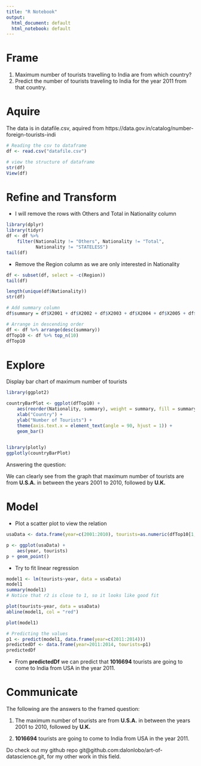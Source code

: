 ---
title: "R Notebook"
output:
  html_document: default
  html_notebook: default
---

# Frame

1. Maximum number of tourists travelling to India are from which country?
2. Predict the number of tourists traveling to India for the year 2011 from 
   that country.
   
   
# Aquire

The data is in datafile.csv, aquired from https://data.gov.in/catalog/number-foreign-tourists-indi

```{r}
# Reading the csv to dataframe
df <- read.csv("datafile.csv")

# view the structure of dataframe
str(df)
View(df)

```

# Refine and Transform

- I will remove the rows with Others and Total in Nationality column
```{r}
library(dplyr)
library(tidyr)
df <- df %>%
    filter(Nationality != "Others", Nationality != "Total",
           Nationality != "STATELESS")
tail(df)
```

- Remove the Region column as we are only interested in Nationality

```{r}
df <- subset(df, select = -c(Region))
tail(df)

length(unique(df$Nationality))
str(df)

# Add summary column
df$summary = df$X2001 + df$X2002 + df$X2003 + df$X2004 + df$X2005 + df$X2006 +                      df$X2007 + df$X2008 + df$X2009 + df$X2010

# Arrange in descending order
df <- df %>% arrange(desc(summary))
dfTop10 <- df %>% top_n(10)
dfTop10
```

# Explore

Display bar chart of maximum number of tourists

```{r}
library(ggplot2)

countryBarPlot <- ggplot(dfTop10) + 
    aes(reorder(Nationality, summary), weight = summary, fill = summary) + 
    xlab("Country") +
    ylab("Number of Tourists") +
    theme(axis.text.x = element_text(angle = 90, hjust = 1)) +
    geom_bar()
    

library(plotly)
ggplotly(countryBarPlot)

```

Answering the question: 

We can clearly see from the graph that maximum number of tourists are from **U.S.A.** in between the years 2001 to 2010, followed by **U.K.**

# Model

- Plot a scatter plot to view the relation

```{r}

usaData <- data.frame(year=c(2001:2010), tourists=as.numeric(dfTop10[1,2:11]))

p <- ggplot(usaData) +
    aes(year, tourists)
p + geom_point() 


```

- Try to fit linear regression 

```{r}
model1 <- lm(tourists~year, data = usaData)
model1
summary(model1)
# Notice that r2 is close to 1, so it looks like good fit

plot(tourists~year, data = usaData)
abline(model1, col = "red")

plot(model1)

# Predicting the values
p1 <- predict(model1, data.frame(year=c(2011:2014)))
predictedDf <- data.frame(year=2011:2014, tourists=p1)
predictedDf
```

- From **predictedDf** we can predict that **1016694** tourists are going to come to India from USA in the year 2011.

# Communicate

The following are the answers to the framed question:

1.  The maximum number of tourists are from **U.S.A.** in between the years 2001 to     2010, followed by **U.K.**

2.  **1016694** tourists are going to come to India from USA in the year 2011.

Do check out my github repo git@github.com:dalonlobo/art-of-datascience.git, for my other work in this field.
